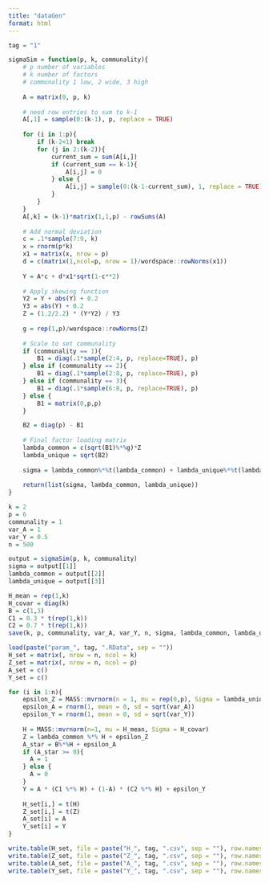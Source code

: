 ```yaml
---
title: "dataGen"
format: html
---
```


```r
tag = "1"
```

```r
sigmaSim = function(p, k, communality){
    # p number of variables
    # k number of factors
    # communality 1 low, 2 wide, 3 high
    
    A = matrix(0, p, k)
    
    # need row entries to sum to k-1
    A[,1] = sample(0:(k-1), p, replace = TRUE)
    
    for (i in 1:p){
        if (k-2<1) break
        for (j in 2:(k-2)){
            current_sum = sum(A[i,])
            if (current_sum == k-1){
                A[i,j] = 0
            } else {
                A[i,j] = sample(0:(k-1-current_sum), 1, replace = TRUE)
            }
        }
    }
    A[,k] = (k-1)*matrix(1,1,p) - rowSums(A)
    
    # Add normal deviation
    c = .1*sample(7:9, k)
    x = rnorm(p*k)
    x1 = matrix(x, nrow = p)
    d = c(matrix(1,ncol=p, nrow = 1)/wordspace::rowNorms(x1))
    
    Y = A*c + d*x1*sqrt(1-c**2)
    
    # Apply skewing function
    Y2 = Y + abs(Y) + 0.2
    Y3 = abs(Y) + 0.2
    Z = (1.2/2.2) * (Y*Y2) / Y3
    
    g = rep(1,p)/wordspace::rowNorms(Z)
    
    # Scale to set communality
    if (communality == 1){
        B1 = diag(.1*sample(2:4, p, replace=TRUE), p)
    } else if (communality == 2){
        B1 = diag(.1*sample(2:8, p, replace=TRUE), p)
    } else if (communality == 3){
        B1 = diag(.1*sample(6:8, p, replace=TRUE), p)
    } else {
        B1 = matrix(0,p,p)
    }

    B2 = diag(p) - B1
    
    # Final factor loading matrix
    lambda_common = c(sqrt(B1)%*%g)*Z
    lambda_unique = sqrt(B2)
    
    sigma = lambda_common%*%t(lambda_common) + lambda_unique%*%t(lambda_unique)
    
    return(list(sigma, lambda_common, lambda_unique))
}
```

```r
k = 2
p = 6
communality = 1
var_A = 1
var_Y = 0.5
n = 500

output = sigmaSim(p, k, communality)
sigma = output[[1]]
lambda_common = output[[2]]
lambda_unique = output[[3]]

H_mean = rep(1,k)
H_covar = diag(k)
B = c(1,3)
C1 = 0.3 * t(rep(1,k))
C2 = 0.7 * t(rep(1,k))
save(k, p, communality, var_A, var_Y, n, sigma, lambda_common, lambda_unique, H_mean, H_covar, B, C1, C2, file = paste("param_", tag, ".RData", sep = ""))
```

```r
load(paste("param_", tag, ".RData", sep = ""))
H_set = matrix(, nrow = n, ncol = k)
Z_set = matrix(, nrow = n, ncol = p)
A_set = c()
Y_set = c()

for (i in 1:n){
    epsilon_Z = MASS::mvrnorm(n = 1, mu = rep(0,p), Sigma = lambda_unique)
    epsilon_A = rnorm(1, mean = 0, sd = sqrt(var_A))
    epsilon_Y = rnorm(1, mean = 0, sd = sqrt(var_Y))
    
    H = MASS::mvrnorm(n=1, mu = H_mean, Sigma = H_covar)
    Z = lambda_common %*% H + epsilon_Z
    A_star = B%*%H + epsilon_A
    if (A_star >= 0){
      A = 1
    } else {
      A = 0
    }
    Y = A * (C1 %*% H) + (1-A) * (C2 %*% H) + epsilon_Y
    
    H_set[i,] = t(H)
    Z_set[i,] = t(Z)
    A_set[i] = A
    Y_set[i] = Y
}

write.table(H_set, file = paste("H_", tag, ".csv", sep = ""), row.names = FALSE, col.names = FALSE, sep = ",")
write.table(Z_set, file = paste("Z_", tag, ".csv", sep = ""), row.names = FALSE, col.names = FALSE, sep = ",")
write.table(A_set, file = paste("A_", tag, ".csv", sep = ""), row.names = FALSE, col.names = FALSE, sep = ",")
write.table(Y_set, file = paste("Y_", tag, ".csv", sep = ""), row.names = FALSE, col.names = FALSE, sep = ",")
```